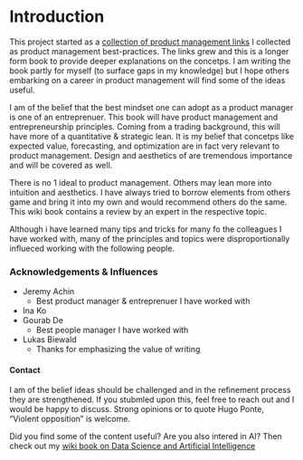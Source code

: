 # Introduction

This project started as a [collection of product management links](https://github.com/iveksl2/product_management_links) I collected as product management best-practices. The links grew and this is a longer form book to provide deeper explanations on the concetps. I am writing the book partly for myself (to surface gaps in my knowledge) but I hope others embarking on a career in product management will find some of the ideas useful.  

I am of the belief that the best mindset one can adopt as a product manager is one of an entreprenuer. This book will have product management and entrepreneurship principles. Coming from a trading background, this will have more of a quantitative & strategic lean. It is my belief that concetps like expected value, forecasting, and optimization are in fact very relevant to product management. Design and aesthetics of are tremendous importance and will be covered as well. 

There is no 1 ideal to product management. Others may lean more into intuition and aesthetics. I have always tried to borrow elements from others game and bring it into my own and would recommend others do the same. This wiki book contains a review by an expert in the respective topic. 

Although i have learned many tips and tricks for many fo the colleagues I have worked with, many of the principles and topics were disproportionally influeced working with the following people.  

### Acknowledgements & Influences
 * Jeremy Achin 
   * Best product manager & entreprenuer I have worked with
 * Ina Ko
 * Gourab De
   * Best people manager I have worked with
 * Lukas Biewald
   * Thanks for emphasizing the value of writing

#### Contact

I am of the belief ideas should be challenged and in the refinement process they are strengthened. If you stubmled upon this, feel free to reach out and I would be happy to discuss. Strong opinions or to quote Hugo Ponte, "Violent opposition" is welcome. 

Did you find some of the content useful? Are you also intered in AI? Then check out my [wiki book on Data Science and Artificial Intelligence](https://iveksl2.github.io/ds_book/intro.html)
